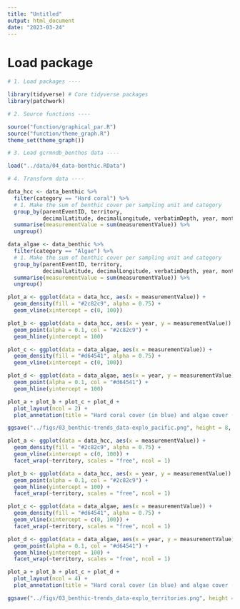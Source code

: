 ```yaml
---
title: "Untitled"
output: html_document
date: "2023-03-24"
---
```


# Load package

```r

# 1. Load packages ----

library(tidyverse) # Core tidyverse packages
library(patchwork)

# 2. Source functions ----

source("function/graphical_par.R")
source("function/theme_graph.R")
theme_set(theme_graph())

# 3. Load gcrmndb_benthos data ----

load("../data/04_data-benthic.RData")

# 4. Transform data ----

data_hcc <- data_benthic %>% 
  filter(category == "Hard coral") %>% 
  # 1. Make the sum of benthic cover per sampling unit and category
  group_by(parentEventID, territory,
           decimalLatitude, decimalLongitude, verbatimDepth, year, month, day, eventID) %>% 
  summarise(measurementValue = sum(measurementValue)) %>% 
  ungroup()

data_algae <- data_benthic %>% 
  filter(category == "Algae") %>% 
  # 1. Make the sum of benthic cover per sampling unit and category
  group_by(parentEventID, territory,
           decimalLatitude, decimalLongitude, verbatimDepth, year, month, day, eventID) %>% 
  summarise(measurementValue = sum(measurementValue)) %>% 
  ungroup()

```

```r

plot_a <- ggplot(data = data_hcc, aes(x = measurementValue)) +
  geom_density(fill = "#2c82c9", alpha = 0.75) +
  geom_vline(xintercept = c(0, 100))

plot_b <- ggplot(data = data_hcc, aes(x = year, y = measurementValue)) +
  geom_point(alpha = 0.1, col = "#2c82c9") +
  geom_hline(yintercept = 100)

plot_c <- ggplot(data = data_algae, aes(x = measurementValue)) +
  geom_density(fill = "#d64541", alpha = 0.75) +
  geom_vline(xintercept = c(0, 100))

plot_d <- ggplot(data = data_algae, aes(x = year, y = measurementValue)) +
  geom_point(alpha = 0.1, col = "#d64541") +
  geom_hline(yintercept = 100)

plot_a + plot_b + plot_c + plot_d + 
  plot_layout(ncol = 2) +
  plot_annotation(title = "Hard coral cover (in blue) and algae cover (in red)")

ggsave("../figs/03_benthic-trends_data-explo_pacific.png", height = 8, width = 10)

```

```r

plot_a <- ggplot(data = data_hcc, aes(x = measurementValue)) +
  geom_density(fill = "#2c82c9", alpha = 0.75) +
  geom_vline(xintercept = c(0, 100)) +
  facet_wrap(~territory, scales = "free", ncol = 1)

plot_b <- ggplot(data = data_hcc, aes(x = year, y = measurementValue)) +
  geom_point(alpha = 0.1, col = "#2c82c9") +
  geom_hline(yintercept = 100) +
  facet_wrap(~territory, scales = "free", ncol = 1)

plot_c <- ggplot(data = data_algae, aes(x = measurementValue)) +
  geom_density(fill = "#d64541", alpha = 0.75) +
  geom_vline(xintercept = c(0, 100)) +
  facet_wrap(~territory, scales = "free", ncol = 1)

plot_d <- ggplot(data = data_algae, aes(x = year, y = measurementValue)) +
  geom_point(alpha = 0.1, col = "#d64541") +
  geom_hline(yintercept = 100) +
  facet_wrap(~territory, scales = "free", ncol = 1)

plot_a + plot_b + plot_c + plot_d + 
  plot_layout(ncol = 4) +
  plot_annotation(title = "Hard coral cover (in blue) and algae cover (in red)")

ggsave("../figs/03_benthic-trends_data-explo_territories.png", height = 40, width = 16)

```
